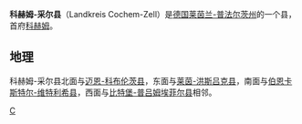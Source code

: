 {{德国县级行政单位
| 县徽图 = Image:DEU Landkreis Cochem-Zell COA.svg
| 在德国内的位置图 = Image:Lage des Landkreises Cochem-Zell in Deutschland.png
| 所属联邦州 = 莱茵兰-普法尔茨州
| 所属行政区 = 
| 首府 = 科赫姆
| 面积 = 719.42
| 人口 = 61,375
| 统计时间 = 2019年12月31日
| 人口密度 = 89
| 汽车牌号 = COC
| 下设城镇 = 3市、89个镇
| 政府地址 = Endertplatz 2<br />56812 Cochem
| 政府网站 = www.cochem-zell.de
| 在州内的位置图 = Image:Rheinland-pfalz-coc.png
|}}

'''科赫姆-采尔县'''（Landkreis Cochem-Zell）是[[德国|德国]][[莱茵兰-普法尔茨州|莱茵兰-普法尔茨州]]的一个县，首府[[科赫姆|科赫姆]]。

== 地理 ==
科赫姆-采尔县北面与[[迈恩-科布伦茨县|迈恩-科布伦茨县]]，东面与[[莱茵-洪斯吕克县|莱茵-洪斯吕克县]]，南面与[[伯恩卡斯特尔-维特利希县|伯恩卡斯特尔-维特利希县]]，西面与[[比特堡-普吕姆埃菲尔县|比特堡-普吕姆埃菲尔县]]相邻。

{{莱茵兰-普法尔茨州行政区划}}
{{Authority control}}

[[Category:莱茵兰-普法尔茨州的县|C]]